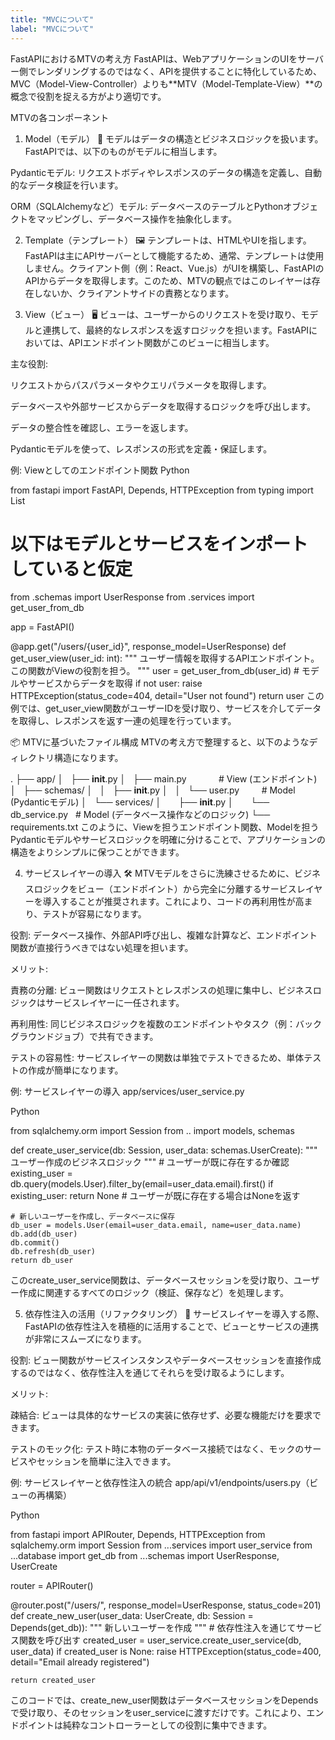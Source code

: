 ```yaml
---
title: "MVCについて"
label: "MVCについて"
---
```


FastAPIにおけるMTVの考え方
FastAPIは、WebアプリケーションのUIをサーバー側でレンダリングするのではなく、APIを提供することに特化しているため、MVC（Model-View-Controller）よりも**MTV（Model-Template-View）**の概念で役割を捉える方がより適切です。

MTVの各コンポーネント
1. Model（モデル） 💾
モデルはデータの構造とビジネスロジックを扱います。FastAPIでは、以下のものがモデルに相当します。

Pydanticモデル: リクエストボディやレスポンスのデータの構造を定義し、自動的なデータ検証を行います。

ORM（SQLAlchemyなど）モデル: データベースのテーブルとPythonオブジェクトをマッピングし、データベース操作を抽象化します。

2. Template（テンプレート） 🖼️
テンプレートは、HTMLやUIを指します。FastAPIは主にAPIサーバーとして機能するため、通常、テンプレートは使用しません。クライアント側（例：React、Vue.js）がUIを構築し、FastAPIのAPIからデータを取得します。このため、MTVの観点ではこのレイヤーは存在しないか、クライアントサイドの責務となります。

3. View（ビュー） 🖥️
ビューは、ユーザーからのリクエストを受け取り、モデルと連携して、最終的なレスポンスを返すロジックを担います。FastAPIにおいては、APIエンドポイント関数がこのビューに相当します。

主な役割:

リクエストからパスパラメータやクエリパラメータを取得します。

データベースや外部サービスからデータを取得するロジックを呼び出します。

データの整合性を確認し、エラーを返します。

Pydanticモデルを使って、レスポンスの形式を定義・保証します。

例: Viewとしてのエンドポイント関数
Python

from fastapi import FastAPI, Depends, HTTPException
from typing import List

# 以下はモデルとサービスをインポートしていると仮定
from .schemas import UserResponse
from .services import get_user_from_db

app = FastAPI()

@app.get("/users/{user_id}", response_model=UserResponse)
def get_user_view(user_id: int):
    """
    ユーザー情報を取得するAPIエンドポイント。
    この関数がViewの役割を担う。
    """
    user = get_user_from_db(user_id) # モデルやサービスからデータを取得
    if not user:
        raise HTTPException(status_code=404, detail="User not found")
    return user
この例では、get_user_view関数がユーザーIDを受け取り、サービスを介してデータを取得し、レスポンスを返す一連の処理を行っています。

📦 MTVに基づいたファイル構成
MTVの考え方で整理すると、以下のようなディレクトリ構造になります。

.
├── app/
│   ├── __init__.py
│   ├── main.py             # View (エンドポイント)
│   ├── schemas/
│   │   ├── __init__.py
│   │   └── user.py         # Model (Pydanticモデル)
│   └── services/
│       ├── __init__.py
│       └── db_service.py   # Model (データベース操作などのロジック)
└── requirements.txt
このように、Viewを担うエンドポイント関数、Modelを担うPydanticモデルやサービスロジックを明確に分けることで、アプリケーションの構造をよりシンプルに保つことができます。

4. サービスレイヤーの導入 🛠️
MTVモデルをさらに洗練させるために、ビジネスロジックをビュー（エンドポイント）から完全に分離するサービスレイヤーを導入することが推奨されます。これにより、コードの再利用性が高まり、テストが容易になります。

役割: データベース操作、外部API呼び出し、複雑な計算など、エンドポイント関数が直接行うべきではない処理を担います。

メリット:

責務の分離: ビュー関数はリクエストとレスポンスの処理に集中し、ビジネスロジックはサービスレイヤーに一任されます。

再利用性: 同じビジネスロジックを複数のエンドポイントやタスク（例：バックグラウンドジョブ）で共有できます。

テストの容易性: サービスレイヤーの関数は単独でテストできるため、単体テストの作成が簡単になります。

例: サービスレイヤーの導入
app/services/user_service.py

Python

from sqlalchemy.orm import Session
from .. import models, schemas

def create_user_service(db: Session, user_data: schemas.UserCreate):
    """
    ユーザー作成のビジネスロジック
    """
    # ユーザーが既に存在するか確認
    existing_user = db.query(models.User).filter_by(email=user_data.email).first()
    if existing_user:
        return None # ユーザーが既に存在する場合はNoneを返す
    
    # 新しいユーザーを作成し、データベースに保存
    db_user = models.User(email=user_data.email, name=user_data.name)
    db.add(db_user)
    db.commit()
    db.refresh(db_user)
    return db_user
このcreate_user_service関数は、データベースセッションを受け取り、ユーザー作成に関連するすべてのロジック（検証、保存など）を処理します。

5. 依存性注入の活用（リファクタリング） 💉
サービスレイヤーを導入する際、FastAPIの依存性注入を積極的に活用することで、ビューとサービスの連携が非常にスムーズになります。

役割: ビュー関数がサービスインスタンスやデータベースセッションを直接作成するのではなく、依存性注入を通じてそれらを受け取るようにします。

メリット:

疎結合: ビューは具体的なサービスの実装に依存せず、必要な機能だけを要求できます。

テストのモック化: テスト時に本物のデータベース接続ではなく、モックのサービスやセッションを簡単に注入できます。

例: サービスレイヤーと依存性注入の統合
app/api/v1/endpoints/users.py（ビューの再構築）

Python

from fastapi import APIRouter, Depends, HTTPException
from sqlalchemy.orm import Session
from ...services import user_service
from ...database import get_db
from ...schemas import UserResponse, UserCreate

router = APIRouter()

@router.post("/users/", response_model=UserResponse, status_code=201)
def create_new_user(user_data: UserCreate, db: Session = Depends(get_db)):
    """
    新しいユーザーを作成
    """
    # 依存性注入を通じてサービス関数を呼び出す
    created_user = user_service.create_user_service(db, user_data)
    if created_user is None:
        raise HTTPException(status_code=400, detail="Email already registered")
    
    return created_user
このコードでは、create_new_user関数はデータベースセッションをDependsで受け取り、そのセッションをuser_serviceに渡すだけです。これにより、エンドポイントは純粋なコントローラーとしての役割に集中できます。